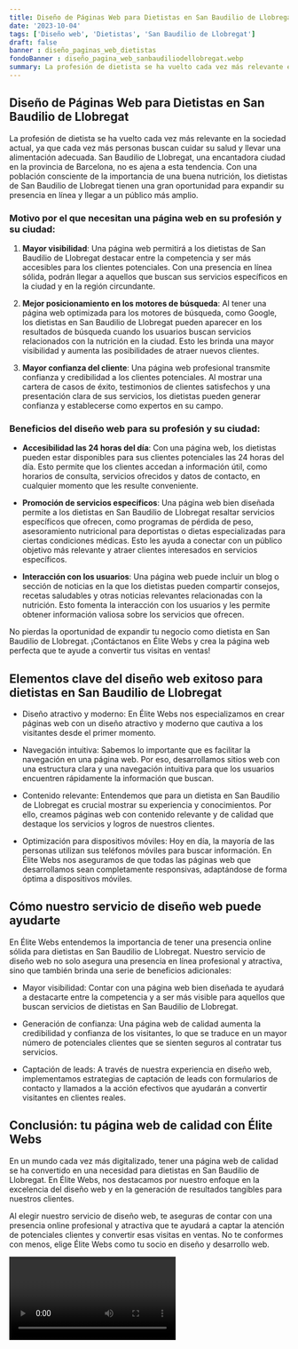 ```yaml
---
title: Diseño de Páginas Web para Dietistas en San Baudilio de Llobregat
date: '2023-10-04'
tags: ['Diseño web', 'Dietistas', 'San Baudilio de Llobregat']
draft: false
banner : diseño_paginas_web_dietistas
fondoBanner : diseño_pagina_web_sanbaudiliodellobregat.webp
summary: La profesión de dietista se ha vuelto cada vez más relevante en la sociedad actual, ya que cada vez más personas buscan cuidar su salud y llevar una alimentación adecuada. San Baudilio de Llobregat, una encantadora ciudad en la provincia de Barcelona, ​​no es ajena a esta tendencia. Con una población consciente de la importancia de una buena nutrición, los dietistas de San Baudilio de Llobregat tienen una gran oportunidad para expandir su presencia en línea y llegar a un público más amplio.
---
```


## Diseño de Páginas Web para Dietistas en San Baudilio de Llobregat

La profesión de dietista se ha vuelto cada vez más relevante en la sociedad actual, ya que cada vez más personas buscan cuidar su salud y llevar una alimentación adecuada. San Baudilio de Llobregat, una encantadora ciudad en la provincia de Barcelona, ​​no es ajena a esta tendencia. Con una población consciente de la importancia de una buena nutrición, los dietistas de San Baudilio de Llobregat tienen una gran oportunidad para expandir su presencia en línea y llegar a un público más amplio.

### Motivo por el que necesitan una página web en su profesión y su ciudad:

1. **Mayor visibilidad**: Una página web permitirá a los dietistas de San Baudilio de Llobregat destacar entre la competencia y ser más accesibles para los clientes potenciales. Con una presencia en línea sólida, podrán llegar a aquellos que buscan sus servicios específicos en la ciudad y en la región circundante.

2. **Mejor posicionamiento en los motores de búsqueda**: Al tener una página web optimizada para los motores de búsqueda, como Google, los dietistas en San Baudilio de Llobregat pueden aparecer en los resultados de búsqueda cuando los usuarios buscan servicios relacionados con la nutrición en la ciudad. Esto les brinda una mayor visibilidad y aumenta las posibilidades de atraer nuevos clientes.

3. **Mayor confianza del cliente**: Una página web profesional transmite confianza y credibilidad a los clientes potenciales. Al mostrar una cartera de casos de éxito, testimonios de clientes satisfechos y una presentación clara de sus servicios, los dietistas pueden generar confianza y establecerse como expertos en su campo.

### Beneficios del diseño web para su profesión y su ciudad:

- **Accesibilidad las 24 horas del día**: Con una página web, los dietistas pueden estar disponibles para sus clientes potenciales las 24 horas del día. Esto permite que los clientes accedan a información útil, como horarios de consulta, servicios ofrecidos y datos de contacto, en cualquier momento que les resulte conveniente.

- **Promoción de servicios específicos**: Una página web bien diseñada permite a los dietistas en San Baudilio de Llobregat resaltar servicios específicos que ofrecen, como programas de pérdida de peso, asesoramiento nutricional para deportistas o dietas especializadas para ciertas condiciones médicas. Esto les ayuda a conectar con un público objetivo más relevante y atraer clientes interesados en servicios específicos.

- **Interacción con los usuarios**: Una página web puede incluir un blog o sección de noticias en la que los dietistas pueden compartir consejos, recetas saludables y otras noticias relevantes relacionadas con la nutrición. Esto fomenta la interacción con los usuarios y les permite obtener información valiosa sobre los servicios que ofrecen.

No pierdas la oportunidad de expandir tu negocio como dietista en San Baudilio de Llobregat. ¡Contáctanos en Élite Webs y crea la página web perfecta que te ayude a convertir tus visitas en ventas!

<GifSeo />

<Cta />

## Elementos clave del diseño web exitoso para dietistas en San Baudilio de Llobregat

- Diseño atractivo y moderno: En Élite Webs nos especializamos en crear páginas web con un diseño atractivo y moderno que cautiva a los visitantes desde el primer momento.

- Navegación intuitiva: Sabemos lo importante que es facilitar la navegación en una página web. Por eso, desarrollamos sitios web con una estructura clara y una navegación intuitiva para que los usuarios encuentren rápidamente la información que buscan.

- Contenido relevante: Entendemos que para un dietista en San Baudilio de Llobregat es crucial mostrar su experiencia y conocimientos. Por ello, creamos páginas web con contenido relevante y de calidad que destaque los servicios y logros de nuestros clientes.

- Optimización para dispositivos móviles: Hoy en día, la mayoría de las personas utilizan sus teléfonos móviles para buscar información. En Élite Webs nos aseguramos de que todas las páginas web que desarrollamos sean completamente responsivas, adaptándose de forma óptima a dispositivos móviles.

## Cómo nuestro servicio de diseño web puede ayudarte

En Élite Webs entendemos la importancia de tener una presencia online sólida para dietistas en San Baudilio de Llobregat. Nuestro servicio de diseño web no solo asegura una presencia en línea profesional y atractiva, sino que también brinda una serie de beneficios adicionales:

- Mayor visibilidad: Contar con una página web bien diseñada te ayudará a destacarte entre la competencia y a ser más visible para aquellos que buscan servicios de dietistas en San Baudilio de Llobregat.

- Generación de confianza: Una página web de calidad aumenta la credibilidad y confianza de los visitantes, lo que se traduce en un mayor número de potenciales clientes que se sienten seguros al contratar tus servicios.

- Captación de leads: A través de nuestra experiencia en diseño web, implementamos estrategias de captación de leads con formularios de contacto y llamados a la acción efectivos que ayudarán a convertir visitantes en clientes reales.

## Conclusión: tu página web de calidad con Élite Webs

En un mundo cada vez más digitalizado, tener una página web de calidad se ha convertido en una necesidad para dietistas en San Baudilio de Llobregat. En Élite Webs, nos destacamos por nuestro enfoque en la excelencia del diseño web y en la generación de resultados tangibles para nuestros clientes.

Al elegir nuestro servicio de diseño web, te aseguras de contar con una presencia online profesional y atractiva que te ayudará a captar la atención de potenciales clientes y convertir esas visitas en ventas. No te conformes con menos, elige Élite Webs como tu socio en diseño y desarrollo web.

<Video />

<CtaBot job='Dietistas' city='San Baudilio de Llobregat'/>

<Gmaps query='San Baudilio de Llobregat+españa+maps' />
